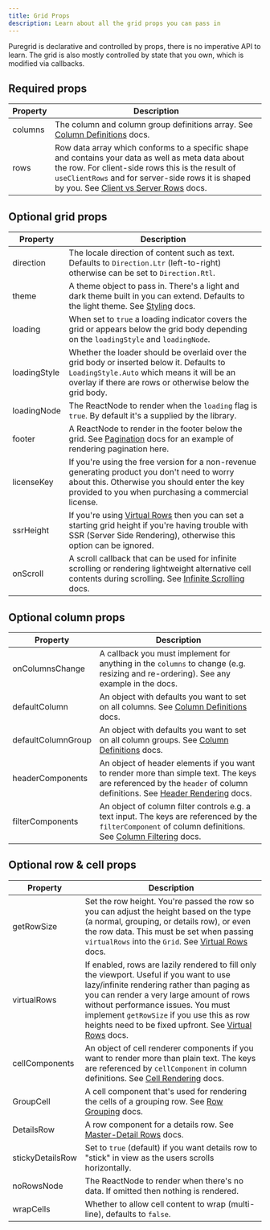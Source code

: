 ```yaml
---
title: Grid Props
description: Learn about all the grid props you can pass in
---
```



Puregrid is declarative and controlled by props, there is no imperative API to learn. The grid is also mostly controlled by state that you own, which is modified via callbacks.

## Required props

| Property | Description                                                                                                                                                                                                                                                                          |
| -------- | ------------------------------------------------------------------------------------------------------------------------------------------------------------------------------------------------------------------------------------------------------------------------------------ |
| columns  | The column and column group definitions array. See [Column Definitions](/columns/column-definitions) docs.                                                                                                                                                                           |
| rows     | Row data array which conforms to a specific shape and contains your data as well as meta data about the row. For client-side rows this is the result of `useClientRows` and for server-side rows it is shaped by you. See [Client vs Server Rows](/rows/client-vs-server-rows) docs. |

## Optional grid props

| Property     | Description                                                                                                                                                                                          |
| ------------ | ---------------------------------------------------------------------------------------------------------------------------------------------------------------------------------------------------- |
| direction    | The locale direction of content such as text. Defaults to `Direction.Ltr` (left-to-right) otherwise can be set to `Direction.Rtl`.                                                                   |
| theme        | A theme object to pass in. There's a light and dark theme built in you can extend. Defaults to the light theme. See [Styling](/styling) docs.                                                        |
| loading      | When set to `true` a loading indicator covers the grid or appears below the grid body depending on the `loadingStyle` and `loadingNode`.                                                             |
| loadingStyle | Whether the loader should be overlaid over the grid body or inserted below it. Defaults to `LoadingStyle.Auto` which means it will be an overlay if there are rows or otherwise below the grid body. |
| loadingNode  | The ReactNode to render when the `loading` flag is `true`. By default it's a <Spinner /> supplied by the library.                                                                                    |
| footer       | A ReactNode to render in the footer below the grid. See [Pagination](/rows/pagination) docs for an example of rendering pagination here.                                                             |
| licenseKey   | If you're using the free version for a non-revenue generating product you don't need to worry about this. Otherwise you should enter the key provided to you when purchasing a commercial license.   |
| ssrHeight    | If you're using [Virtual Rows](/rows/virtual-rows) then you can set a starting grid height if you're having trouble with SSR (Server Side Rendering), otherwise this option can be ignored.          |
| onScroll     | A scroll callback that can be used for infinite scrolling or rendering lightweight alternative cell contents during scrolling. See [Infinite Scrolling](/rows/infinite-scrolling) docs.              |

## Optional column props

| Property           | Description                                                                                                                                                                                      |
| ------------------ | ------------------------------------------------------------------------------------------------------------------------------------------------------------------------------------------------ |
| onColumnsChange    | A callback you must implement for anything in the `columns` to change (e.g. resizing and re-ordering). See any example in the docs.                                                              |
| defaultColumn      | An object with defaults you want to set on all columns. See [Column Definitions](/columns/column-definitions) docs.                                                                              |
| defaultColumnGroup | An object with defaults you want to set on all column groups. See [Column Definitions](/columns/column-definitions) docs.                                                                        |
| headerComponents   | An object of header elements if you want to render more than simple text. The keys are referenced by the `header` of column definitions. See [Header Rendering](/columns/header-rendering) docs. |
| filterComponents   | An object of column filter controls e.g. a text input. The keys are referenced by the `filterComponent` of column definitions. See [Column Filtering](/columns/column-filtering) docs.           |

## Optional row & cell props

| Property         | Description                                                                                                                                                                                                                                                                                                                                          |
| ---------------- | ---------------------------------------------------------------------------------------------------------------------------------------------------------------------------------------------------------------------------------------------------------------------------------------------------------------------------------------------------- |
| getRowSize       | Set the row height. You're passed the row so you can adjust the height based on the type (a normal, grouping, or details row), or even the row data. This must be set when passing `virtualRows` into the `Grid`. See [Virtual Rows](/rows/virtual-rows) docs.                                                                                       |
| virtualRows      | If enabled, rows are lazily rendered to fill only the viewport. Useful if you want to use lazy/infinite rendering rather than paging as you can render a very large amount of rows without performance issues. You must implement `getRowSize` if you use this as row heights need to be fixed upfront. See [Virtual Rows](/rows/virtual-rows) docs. |
| cellComponents   | An object of cell renderer components if you want to render more than plain text. The keys are referenced by `cellComponent` in column definitions. See [Cell Rendering](/cells/cell-rendering) docs.                                                                                                                                                |
| GroupCell        | A cell component that's used for rendering the cells of a grouping row. See [Row Grouping](/rows/row-grouping) docs.                                                                                                                                                                                                                                 |
| DetailsRow       | A row component for a details row. See [Master-Detail Rows](/rows/master-details-rows) docs.                                                                                                                                                                                                                                                         |
| stickyDetailsRow | Set to `true` (default) if you want details row to "stick" in view as the users scrolls horizontally.                                                                                                                                                                                                                                                |
| noRowsNode       | The ReactNode to render when there's no data. If omitted then nothing is rendered.                                                                                                                                                                                                                                                                   |
| wrapCells        | Whether to allow cell content to wrap (multi-line), defaults to `false`.                                                                                                                                                                                                                                                                             |
